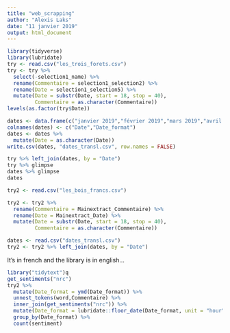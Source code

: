 ```yaml
---
title: "web_scrapping"
author: "Alexis Laks"
date: "11 janvier 2019"
output: html_document
---
```


```r
library(tidyverse)
library(lubridate)
try <- read.csv("les_trois_forets.csv")
try <- try %>%
  select(-selection1_name) %>% 
  rename(Commentaire = selection1_selection2) %>% 
  rename(Date = selection1_selection5) %>% 
  mutate(Date = substr(Date, start = 18, stop = 40),
         Commentaire = as.character(Commentaire))
levels(as.factor(try$Date))
```

```r
dates <- data.frame(c("janvier 2019","février 2019","mars 2019","avril 2019","mai 2019","juin 2019","juillet 2019","août 2019","septembre 2019","octobre 2019","novembre 2019","décembre 2019","janvier 2018","février 2018","mars 2018","avril 2018","mai 2018","juin 2018","juillet 2018","août 2018","septembre 2018","octobre 2018","novembre 2018","décembre 2018","janvier 2017","février 2017","mars 2017","avril 2017","mai 2017","juin 2017","juillet 2017","août 2017","septembre 2017","octobre 2017","novembre 2017","décembre 2017","janvier 2016","février 2016","mars 2016","avril 2016","mai 2016","juin 2016","juillet 2016","août 2016","septembre 2016","octobre 2016","novembre 2016","décembre 2016","janvier 2015","février 2015","mars 2015","avril 2015","mai 2015","juin 2015","juillet 2015","août 2015","septembre 2015","octobre 2015","novembre 2015","décembre 2015","janvier 2014","février 2014","mars 2014","avril 2014","mai 2014","juin 2014","juillet 2014","août 2014","septembre 2014","octobre 2014","novembre 2014","décembre 2014"),c("2019-01-01","2019-02-01","2019-03-01","2019-04-01","2019-05-01","2019-06-01","2019-07-01","2019-08-01","2019-09-01","2019-10-01","2019-11-01","2019-12-01","2018-01-01","2018-02-01","2018-03-01","2018-04-01","2018-05-01","2018-06-01","2018-07-01","2018-08-01","2018-09-01","2018-10-01","2018-11-01","2018-12-01","2017-01-01","2017-02-01","2017-03-01","2017-04-01","2017-05-01","2017-06-01","2017-07-01","2017-08-01","2017-09-01","2017-10-01","2017-11-01","2017-12-01","2016-01-01","2016-02-01","2016-03-01","2016-04-01","2016-05-01","2016-06-01","2016-07-01","2016-08-01","2016-09-01","2016-10-01","2016-11-01","2016-12-01","2015-01-01","2015-02-01","2015-03-01","2015-04-01","2015-05-01","2015-06-01","2015-07-01","2015-08-01","2015-09-01","2015-10-01","2015-11-01","2015-12-01","2014-01-01","2014-02-01","2014-03-01","2014-04-01","2014-05-01","2014-06-01","2014-07-01","2014-08-01","2014-09-01","2014-10-01","2014-11-01","2014-12-01"))
colnames(dates) <- c("Date","Date_format")
dates <- dates %>% 
  mutate(Date = as.character(Date))
write.csv(dates, "dates_transl.csv", row.names = FALSE)

try %>% left_join(dates, by = "Date")
try %>% glimpse
dates %>% glimpse
dates
```


```r
try2 <- read.csv("les_bois_francs.csv")

try2 <- try2 %>%
  rename(Commentaire = Mainextract_Commentaire) %>% 
  rename(Date = Mainextract_Date) %>% 
  mutate(Date = substr(Date, start = 18, stop = 40),
         Commentaire = as.character(Commentaire))

dates <- read.csv("dates_transl.csv")
try2 <- try2 %>% left_join(dates, by = "Date")
```

It's in french and the library is in english...

```r
library("tidytext")q
get_sentiments("nrc")
try2 %>% 
  mutate(Date_format = ymd(Date_format)) %>% 
  unnest_tokens(word,Commentaire) %>% 
  inner_join(get_sentiments("nrc")) %>%
  mutate(Date_format = lubridate::floor_date(Date_format, unit = "hour")) %>% 
  group_by(Date_format) %>%
  count(sentiment)
```




